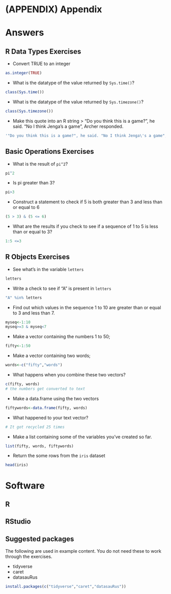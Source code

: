 # (APPENDIX) Appendix {-}

# Answers

## R Data Types Exercises
- Convert TRUE to an integer
```r
as.integer(TRUE)
```

- What is the datatype of the value returned by `Sys.time()`?
```r
class(Sys.time())
```

- What is the datatype of the value returned by `Sys.timezone()`?
```r
class(Sys.timezone())
```

- Make this quote into an R string
> "Do you think this is a game?", he said. "No I think Jenga's a game", Archer responded.

```r
'"Do you think this is a game?", he said. "No I think Jenga\'s a game", Archer responded.'
```

## Basic Operations Exercises
- What is the result of `pi^2`?
```r
pi^2
```

- Is pi greater than 3?
```r
pi>3
```

- Construct a statement to check if 5 is both greater than 3 and less than or equal to 6
```r
(5 > 3) & (5 <= 6)
```

- What are the results if you check to see if a sequence of 1 to 5 is less than or equal to 3?
```r
1:5 <=3
```

## R Objects Exercises
-  See what's in the variable `letters`
```r
letters
```

-  Write a check to see if "A" is present in `letters`
```r
"A" %in% letters
```

-  Find out which values in the sequence 1 to 10 are greater than or equal to 3 and less than 7.
```r
myseq<-1:10
myseq>=3 & myseq<7
```

-  Make a vector containing the numbers 1 to 50;
```r
fifty<-1:50
```

-  Make a vector containing two words;
```r
words<-c("fifty","words")
```

-  What happens when you combine these two vectors?
```r
c(fifty, words)
# the numbers get converted to text
```

-  Make a data.frame using the two vectors
```r
fiftywords<-data.frame(fifty, words)
```

-  What happened to your text vector?
```r
# It got recycled 25 times
```

-  Make a list containing some of the variables you've created so far.
```r
list(fifty, words, fiftywords)
```

-  Return the some rows from the `iris` dataset
```r
head(iris)
```

# Software
## R
## RStudio
## Suggested packages
The following are used in example content. You do not need these to work through the exercises.

- tidyverse
- caret
- datasauRus

```r
install.packages(c("tidyverse","caret","datasauRus"))
```
